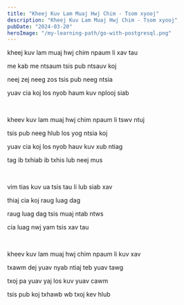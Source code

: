 ```yaml
---
title: "Kheej Kuv Lam Muaj Hwj Chim - Tsom xyooj"
description: "Kheej Kuv Lam Muaj Hwj Chim - Tsom xyooj"
pubDate: "2024-03-20"
heroImage: "/my-learning-path/go-with-postgresql.png"
---
```


kheej kuv lam muaj hwj chim npaum li xav tau

me kab me ntsaum tsis pub ntsauv koj

neej zej neeg zos tsis pub neeg ntsia

yuav cia koj los nyob haum kuv nplooj siab

<br />

kheev kuv lam muaj hwj chim npaum li tswv ntuj

tsis pub neeg hlub los yog ntsia koj

yuav cia koj los nyob hauv kuv xub ntiag

tag ib txhiab ib txhis lub neej mus

<br />

vim tias kuv ua tsis tau li lub siab xav

thiaj cia koj raug luag dag

raug luag dag tsis muaj ntab ntws

cia luag nwj yam tsis xav tau

<br />

kheev kuv lam muaj hwj chim npaum li kuv xav

txawm dej yuav nyab ntiaj teb yuav tawg

txoj pa yuav yaj los kuv yuav cawm

tsis pub koj txhawb wb txoj kev hlub
